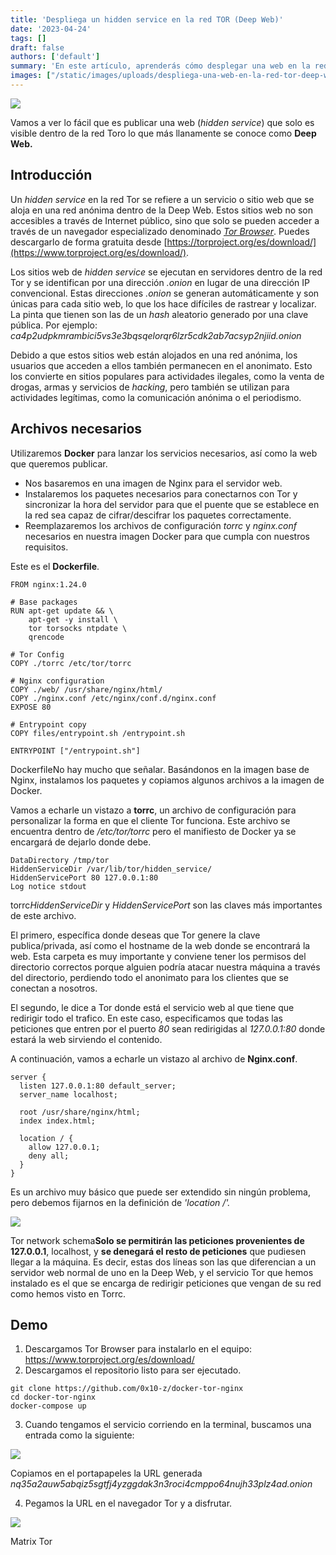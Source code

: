 ```yaml
---
title: 'Despliega un hidden service en la red TOR (Deep Web)'
date: '2023-04-24'
tags: []
draft: false
authors: ['default']
summary: 'En este artículo, aprenderás cómo desplegar una web en la red Tor, también conocida como Deep Web. Un hidden service en la red Tor es un servicio o sitio web que solo es visible dentro de la red Tor y no puede ser accedido a través de Internet público. Estos sitios web se ejecutan en servidores dentro de la red Tor y se identifican por direcciones .onion en lugar de direcciones IP convencionales. Exploraremos los archivos necesarios, como el Dockerfile y el torrc, así como la configuración de Nginx. Al final, veremos cómo probar la web utilizando Tor Browser. Las webs en la red Tor son populares tanto para actividades ilegales como legítimas debido al anonimato que proporcionan a los usuarios.'
images: ["/static/images/uploads/despliega-una-web-en-la-red-tor-deep-web/tor-hidden-background-1.webp", "/static/images/uploads/despliega-una-web-en-la-red-tor-deep-web/tor-network-schema.webp", "/static/images/uploads/despliega-una-web-en-la-red-tor-deep-web/tor-nginx-bash.webp", "/static/images/uploads/despliega-una-web-en-la-red-tor-deep-web/matrix-tor.webp"]
---
```


![](/static/images/uploads/despliega-una-web-en-la-red-tor-deep-web/tor-hidden-background-1.webp)

Vamos a ver lo fácil que es publicar una web (*hidden service*) que solo es visible dentro de la red Toro lo que más llanamente se conoce como **Deep Web.**

Introducción
------------

Un *hidden service* en la red Tor se refiere a un servicio o sitio web que se aloja en una red anónima dentro de la Deep Web. Estos sitios web no son accesibles a través de Internet público, sino que solo se pueden acceder a través de un navegador especializado denominado *[Tor Browser](https://www.torproject.org/es/download/)*. Puedes descargarlo de forma gratuita desde [https://torproject.org/es/download/](https://www.torproject.org/es/download/).

Los sitios web de *hidden service* se ejecutan en servidores dentro de la red Tor y se identifican por una dirección *.onion* en lugar de una dirección IP convencional. Estas direcciones *.onion* se generan automáticamente y son únicas para cada sitio web, lo que los hace difíciles de rastrear y localizar. La pinta que tienen son las de un *hash* aleatorio generado por una clave pública. Por ejemplo: *ca4p2udpkmrambici5vs3e3bqsqelorqr6lzr5cdk2ab7acsyp2njiid.onion*

Debido a que estos sitios web están alojados en una red anónima, los usuarios que acceden a ellos también permanecen en el anonimato. Esto los convierte en sitios populares para actividades ilegales, como la venta de drogas, armas y servicios de *hacking*, pero también se utilizan para actividades legítimas, como la comunicación anónima o el periodismo.

Archivos necesarios
-------------------

Utilizaremos **Docker** para lanzar los servicios necesarios, así como la web que queremos publicar.

* Nos basaremos en una imagen de Nginx para el servidor web.
* Instalaremos los paquetes necesarios para conectarnos con Tor y sincronizar la hora del servidor para que el puente que se establece en la red sea capaz de cifrar/descifrar los paquetes correctamente.
* Reemplazaremos los archivos de configuración *torrc* y *nginx.conf* necesarios en nuestra imagen Docker para que cumpla con nuestros requisitos.

Este es el **Dockerfile**.


```
FROM nginx:1.24.0

# Base packages
RUN apt-get update && \
    apt-get -y install \
    tor torsocks ntpdate \
    qrencode

# Tor Config
COPY ./torrc /etc/tor/torrc

# Nginx configuration 
COPY ./web/ /usr/share/nginx/html/
COPY ./nginx.conf /etc/nginx/conf.d/nginx.conf
EXPOSE 80

# Entrypoint copy
COPY files/entrypoint.sh /entrypoint.sh

ENTRYPOINT ["/entrypoint.sh"]
```
DockerfileNo hay mucho que señalar. Basándonos en la imagen base de Nginx, instalamos los paquetes y copiamos algunos archivos a la imagen de Docker.

Vamos a echarle un vistazo a **torrc**, un archivo de configuración para personalizar la forma en que el cliente Tor funciona. Este archivo se encuentra dentro de */etc/tor/torrc* pero el manifiesto de Docker ya se encargará de dejarlo donde debe.


```
DataDirectory /tmp/tor
HiddenServiceDir /var/lib/tor/hidden_service/
HiddenServicePort 80 127.0.0.1:80
Log notice stdout
```
torrc*HiddenServiceDir* y *HiddenServicePort* son las claves más importantes de este archivo.

El primero, específica donde deseas que Tor genere la clave publica/privada, así como el hostname de la web donde se encontrará la web. Esta carpeta es muy importante y conviene tener los permisos del directorio correctos porque alguien podría atacar nuestra máquina a través del directorio, perdiendo todo el anonimato para los clientes que se conectan a nosotros.

El segundo, le dice a Tor donde está el servicio web al que tiene que redirigir todo el trafico. En este caso, especificamos que todas las peticiones que entren por el puerto *80* sean redirigidas al *127.0.0.1:80* donde estará la web sirviendo el contenido.

A continuación, vamos a echarle un vistazo al archivo de **Nginx.conf**.


```
server {
  listen 127.0.0.1:80 default_server;
  server_name localhost;

  root /usr/share/nginx/html;
  index index.html;

  location / {
    allow 127.0.0.1;
    deny all;
  }
}
```
Es un archivo muy básico que puede ser extendido sin ningún problema, pero debemos fijarnos en la definición de *'location /'.*

![](/static/images/uploads/despliega-una-web-en-la-red-tor-deep-web/tor-network-schema.webp)

Tor network schema**Solo se permitirán las peticiones provenientes de 127.0.0.1**, localhost, y **se denegará el resto de peticiones** que pudiesen llegar a la máquina. Es decir, estas dos líneas son las que diferencian a un servidor web normal de uno en la Deep Web, y el servicio Tor que hemos instalado es el que se encarga de redirigir peticiones que vengan de su red como hemos visto en Torrc.

Demo
----

1. Descargamos Tor Browser para instalarlo en el equipo: https://www.torproject.org/es/download/
2. Descargamos el repositorio listo para ser ejecutado.


```
git clone https://github.com/0x10-z/docker-tor-nginx
cd docker-tor-nginx
docker-compose up
```
3. Cuando tengamos el servicio corriendo en la terminal, buscamos una entrada como la siguiente:

![](/static/images/uploads/despliega-una-web-en-la-red-tor-deep-web/tor-nginx-bash.webp)

Copiamos en el portapapeles la URL generada *nq35a2auw5abqiz5sgtfj4yzggdak3n3roci4cmppo64nujh33plz4ad.onion*

4. Pegamos la URL en el navegador Tor y a disfrutar.

![](/static/images/uploads/despliega-una-web-en-la-red-tor-deep-web/matrix-tor.webp)

Matrix Tor
